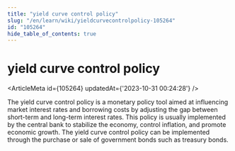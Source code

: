```yaml
---
title: "yield curve control policy"
slug: "/en/learn/wiki/yieldcurvecontrolpolicy-105264"
id: "105264"
hide_table_of_contents: true
---
```



# yield curve control policy

<ArticleMeta id={105264} updatedAt={'2023-10-31 00:24:28'} />
<div className='border-solid border-b border-t-0 my-4 border-[var(--ifm-color-gray-300)]' />

The yield curve control policy is a monetary policy tool aimed at influencing market interest rates and borrowing costs by adjusting the gap between short-term and long-term interest rates. This policy is usually implemented by the central bank to stabilize the economy, control inflation, and promote economic growth. The yield curve control policy can be implemented through the purchase or sale of government bonds such as treasury bonds.
